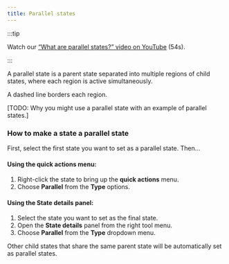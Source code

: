 ```yaml
---
title: Parallel states
---
```


:::tip

Watch our [“What are parallel states?” video on YouTube](https://www.youtube.com/watch?v=CWwgT1TbI4c&list=PLvWgkXBB3dd4I_l-djWVU2UGPyBgKfnTQ&index=6) (54s).

:::

A parallel state is a parent state separated into multiple regions of child states, where each region is active simultaneously.

A dashed line borders each region.

[TODO: Why you might use a parallel state with an example of parallel states.]

### How to make a state a parallel state

First, select the first state you want to set as a parallel state. Then…

#### Using the **quick actions** menu:

1. Right-click the state to bring up the **quick actions** menu.
2. Choose **Parallel** from the **Type** options.

#### Using the **State details** panel:

1. Select the state you want to set as the final state.
2. Open the **State details** panel from the right tool menu.
3. Choose **Parallel** from the **Type** dropdown menu.

Other child states that share the same parent state will be automatically set as parallel states.
